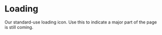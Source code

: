 
<Meta title="Labs + Brand|Atoms/Loading" component={Loading} />

# Loading

<StoryStatus status="ready" />

Our standard-use loading icon. Use this to indicate a major part of the page is
still coming.

<Preview withSource="open">
  <Story name="Loading">
    <Loading />
  </Story>
</Preview>

<Props story="Loading" of={Loading} />
